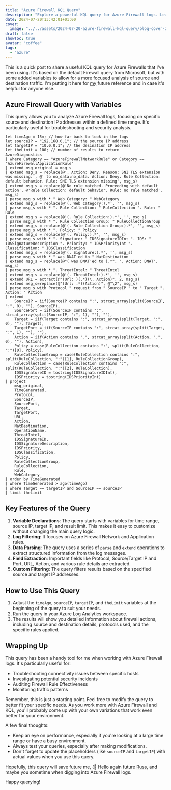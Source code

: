 ```yaml
---
title: "Azure Firewall KQL Query"
description: "Explore a powerful KQL query for Azure Firewall logs. Learn how to analyze network traffic, filter by source and destination IP, and gain insights into your Azure Firewall's performance and security."
date: 2024-07-20T13:42:01+01:00
cover:
  image: "../../assets/2024-07-20-azure-firewall-kql-query/blog-cover-2024-07-20-azure-firewall-kql-query.png"
draft: false
showToc: true
avatar: "coffee"
tags:
  - "azure"
---
```


This is a quick post to share a useful KQL query for Azure Firewalls that I've been using. It's based on the default Firewall query from Microsoft, but with some added variables to allow for a more focused analysis of source and destination traffic. I'm putting it here for [my](/about) future reference and in case it's helpful for anyone else.

## Azure Firewall Query with Variables

This query allows you to analyze Azure Firewall logs, focusing on specific source and destination IP addresses within a defined time range. It's particularly useful for troubleshooting and security analysis.

```kql frame="code" title="The Query (KQL)" showLineNumbers
let timeAgo = 15m; // how far back to look in the logs
let sourceIP = "192.168.0.1"; // the source IP address
let targetIP = "10.0.0.1"; // the desination IP address
let theLimit = 100; // number of results to return
AzureDiagnostics
| where Category == "AzureFirewallNetworkRule" or Category == "AzureFirewallApplicationRule"
| extend msg_original = msg_s
| extend msg_s = replace(@'. Action: Deny. Reason: SNI TLS extension was missing.', @' to no_data:no_data. Action: Deny. Rule Collection: default behavior. Rule: SNI TLS extension missing', msg_s)
| extend msg_s = replace(@'No rule matched. Proceeding with default action', @'Rule Collection: default behavior. Rule: no rule matched', msg_s)
| parse msg_s with * " Web Category: " WebCategory
| extend msg_s = replace(@'(. Web Category:).*', '', msg_s)
| parse msg_s with * ". Rule Collection: " RuleCollection ". Rule: " Rule
| extend msg_s = replace(@'(. Rule Collection:).*', '', msg_s)
| parse msg_s with * ". Rule Collection Group: " RuleCollectionGroup
| extend msg_s = replace(@'(. Rule Collection Group:).*', '', msg_s)
| parse msg_s with * ". Policy: " Policy
| extend msg_s = replace(@'(. Policy:).*', '', msg_s)
| parse msg_s with * ". Signature: " IDSSignatureIDInt ". IDS: " IDSSignatureDescription ". Priority: " IDSPriorityInt ". Classification: " IDSClassification
| extend msg_s = replace(@'(. Signature:).*', '', msg_s)
| parse msg_s with * " was DNAT'ed to " NatDestination
| extend msg_s = replace(@"( was DNAT'ed to ).*", ". Action: DNAT", msg_s)
| parse msg_s with * ". ThreatIntel: " ThreatIntel
| extend msg_s = replace(@'(. ThreatIntel:).*', '', msg_s)
| extend URL = extract(@"(Url: )(.*)(\. Action)", 2, msg_s)
| extend msg_s=replace(@"(Url: .*)(Action)", @"\2", msg_s)
| parse msg_s with Protocol " request from " SourceIP " to " Target ". Action: " Action
| extend 
    SourceIP = iif(SourceIP contains ":", strcat_array(split(SourceIP, ":", 0), ""), SourceIP),
    SourcePort = iif(SourceIP contains ":", strcat_array(split(SourceIP, ":", 1), ""), ""),
    Target = iif(Target contains ":", strcat_array(split(Target, ":", 0), ""), Target),
    TargetPort = iif(SourceIP contains ":", strcat_array(split(Target, ":", 1), ""), ""),
    Action = iif(Action contains ".", strcat_array(split(Action, ".", 0), ""), Action),
    Policy = case(RuleCollection contains ":", split(RuleCollection, ":")[0], Policy),
    RuleCollectionGroup = case(RuleCollection contains ":", split(RuleCollection, ":")[1], RuleCollectionGroup),
    RuleCollection = case(RuleCollection contains ":", split(RuleCollection, ":")[2], RuleCollection),
    IDSSignatureID = tostring(IDSSignatureIDInt),
    IDSPriority = tostring(IDSPriorityInt)
| project
    msg_original,
    TimeGenerated,
    Protocol,
    SourceIP,
    SourcePort,
    Target,
    TargetPort,
    URL,
    Action,
    NatDestination,
    OperationName,
    ThreatIntel,
    IDSSignatureID,
    IDSSignatureDescription,
    IDSPriority,
    IDSClassification,
    Policy,
    RuleCollectionGroup,
    RuleCollection,
    Rule,
    WebCategory
| order by TimeGenerated
| where TimeGenerated > ago(timeAgo)
| where Target == targetIP and SourceIP == sourceIP
| limit theLimit
```


## Key Features of the Query

1. **Variable Declarations**: The query starts with variables for time range, source IP, target IP, and result limit. This makes it easy to customize without changing the main query logic.
2. **Log Filtering**: It focuses on Azure Firewall Network and Application rules.
3. **Data Parsing**: The query uses a series of `parse` and `extend` operations to extract structured information from the log messages.
4. **Field Extraction**: Important fields like Protocol, Source/Target IP and Port, URL, Action, and various rule details are extracted.
5. **Custom Filtering**: The query filters results based on the specified source and target IP addresses.

## How to Use This Query

1. Adjust the `timeAgo`, `sourceIP`, `targetIP`, and `theLimit` variables at the beginning of the query to suit your needs.
2. Run the query in your Azure Log Analytics workspace.
3. The results will show you detailed information about firewall actions, including source and destination details, protocols used, and the specific rules applied.

## Wrapping Up

This query has been a handy tool for me when working with Azure Firewall logs. It's particularly useful for:

- Troubleshooting connectivity issues between specific hosts
- Investigating potential security incidents
- Auditing Firewall Rule Effectiveness
- Monitoring traffic patterns

Remember, this is just a starting point. Feel free to modify the query to better fit your specific needs. As you work more with Azure Firewall and KQL, you'll probably come up with your own variations that work even better for your environment.

A few final thoughts:

- Keep an eye on performance, especially if you're looking at a large time range or have a busy environment.
- Always test your queries, especially after making modifications.
- Don't forget to update the placeholders (like `sourceIP` and `targetIP`) with actual values when you use this query.

Hopefully, this query will save future me, (👋 Hello again future [Russ](/about), and maybe you sometime when digging into Azure Firewall logs.

Happy querying!
